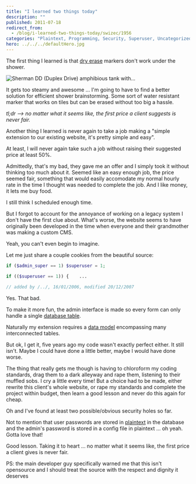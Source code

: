 ```yaml
---
title: "I learned two things today"
description: ""
published: 2011-07-18
redirect_from:
  - /blog/i-learned-two-things-today/swizec/1956
categories: "Plaintext, Programming, Security, Superuser, Uncategorized, Whiteboard"
hero: ../../../defaultHero.jpg
---
```


The first thing I learned is that [dry erase](http://en.wikipedia.org/wiki/Whiteboard "Whiteboard") markers don't work under the shower.

![Sherman DD (Duplex Drive) amphibious tank with...](https://swizec.com/wp-content/uploads/2011/07/300px-DD-Tank1.jpg "Sherman DD (Duplex Drive) amphibious tank with...")

It gets too steamy and awesome ... I'm going to have to find a better solution for efficient shower brainstorming. Some sort of water resistant marker that works on tiles but can be erased without too big a hassle.

_tl;dr --> no matter what it seems like, the first price a client suggests is never fair._

Another thing I learned is never again to take a job making a "simple extension to our existing website, it's pretty simple and easy".

At least, I will never again take such a job without raising their suggested price at least 50%.

Admittedly, that's my bad, they gave me an offer and I simply took it without thinking too much about it. Seemed like an easy enough job, the price seemed fair, something that would easily accomodate my normal hourly rate in the time I thought was needed to complete the job. And I like money, it lets me buy food.

I still think I scheduled enough time.

But I forgot to account for the annoyance of working on a legacy system I don't have the first clue about. What's worse, the website seems to have originally been developed in the time when everyone and their grandmother was making a custom CMS.

Yeah, you can't even begin to imagine.

Let me just share a couple cookies from the beautiful source:

```php
if ($admin_super == 1) $superuser = 1;

if (($superuser == 1)) {	...
```

```php
// added by /../, 16/01/2006, modified 20/12/2007
```

Yes. That bad.

To make it more fun, the admin interface is made so every form can only handle a single [database table](http://en.wikipedia.org/wiki/Table_%28database%29 "Table (database)").

Naturally my extension requires a [data model](http://en.wikipedia.org/wiki/Data_model "Data model") encompassing many interconnected tables.

But ok, I get it, five years ago my code wasn't exactly perfect either. It still isn't. Maybe I could have done a little better, maybe I would have done worse.

The thing that really gets me though is having to chloroform my coding standards, drag them to a dark alleyway and rape them, listening to their muffled sobs. I cry a little every time! But a choice had to be made, either rewrite this client's whole website, or rape my standards and complete the project within budget, then learn a good lesson and never do this again for cheap.

Oh and I've found at least two possible/obvious security holes so far.

Not to mention that user passwords are stored in [plaintext](http://en.wikipedia.org/wiki/Plaintext "Plaintext") in the database and the admin's password is stored in a config file in plaintext ... oh yeah. Gotta love that!

Good lesson. Taking it to heart ... no matter what it seems like, the first price a client gives is never fair.

PS: the main developer guy specifically warned me that this isn't opensource and I should treat the source with the respect and dignity it deserves
